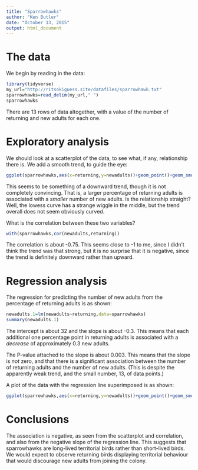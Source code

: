```yaml
---
title: "Sparrowhawks"
author: "Ken Butler"
date: "October 13, 2015"
output: html_document
---
```


The data
========
  
We begin by reading in the data:
  
```r
library(tidyverse)
my_url="http://ritsokiguess.site/datafiles/sparrowhawk.txt"
sparrowhawks=read_delim(my_url," ")
sparrowhawks
```

There are 13 rows of data altogether, with a value of the number of returning and new adults for each one.

Exploratory analysis
====================

We should look at a scatterplot of the data, to see what, if any, relationship there is. We add a smooth trend, to guide the eye:

```r
ggplot(sparrowhawks,aes(x=returning,y=newadults))+geom_point()+geom_smooth()
```

This seems to be something of a downward trend, though it is not completely convincing.  That is, a larger percentage of returning adults is associated with a *smaller* number of new adults. Is the relationship straight? Well, the lowess curve has a strange wiggle in the middle, but the trend overall does not seem obviously curved.

What is the correlation between these two variables?

```r
with(sparrowhawks,cor(newadults,returning))
```

The correlation is about -0.75. This seems close to -1 to me, since I didn't think the trend was that strong, but it is no surprise that it is negative, since the trend is definitely downward rather than upward.


Regression analysis
===================

The regression for predicting the number of new adults from the percentage of returning adults is as shown:

```r
newadults.1=lm(newadults~returning,data=sparrowhawks)
summary(newadults.1)
```

The intercept is about 32 and the slope is about -0.3. This means that each additional one percentage point in returning adults is associated with a *decrease* of approximately 0.3 new adults. 

The P-value attached to the slope is about 0.003. This means that the slope is *not* zero, and that there is a significant association between the number of returning adults and the number of new adults. (This is despite the apparently weak trend, and the small number, 13, of data points.)

A plot of the data with the regression line superimposed is as shown:

```r
ggplot(sparrowhawks,aes(x=returning,y=newadults))+geom_point()+geom_smooth(method="lm")
```

Conclusions
===========

The association is negative, as seen from the scatterplot and
correlation, and also from the negative slope of the regression
line. This suggests that sparrowhawks are long-lived territorial
birds rather than short-lived birds. We would expect to observe
returning birds displaying territorial behaviour that would
discourage new adults from joining the colony.
  

